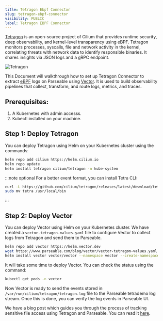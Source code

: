 ```yaml
---
title: Tetragon Ebpf Connector
slug: tetragon-ebpf-connector
visibility: PUBLIC
label: Tetragon EBPF Connector
---
```


<head>
<title>How to Set Up Tetragon Connector | Parseable</title>
<meta charSet="utf-8" />
<meta name="twitter:card" content="summary" />
</head>

[Tetragon](https://tetragon.io/) is an open-source project of Cilium that provides runtime security, deep observability, and kernel-level transparency using eBPF.
Tetragon monitors processes, syscalls, file and network activity in the kernel, correlating threats with network data to identify responsible binaries. It shares insights via JSON logs and a gRPC endpoint.

![Tetragon](https://cdn.hashnode.com/res/hashnode/image/upload/v1731045809603/tZ4KeWbHe.png?auto=format)

This Document will walkthrough how to set up Tetragon Connector to extract [eBPF](https://ebpf.io/) logs on Parseable using [Vector](https://vector.dev/). It is used to build observability pipelines that collect, transform, and route logs, metrics, and traces.

## Prerequisites: 

1. A Kubernetes with admin accesss. 
2. Kubectl installed on your machine.

## Step 1: Deploy Tetragon

You can deploy Tetragon using Helm on your Kubernetes cluster using the commands:

```bash
helm repo add cilium https://helm.cilium.io
helm repo update
helm install tetragon cilium/tetragon -n kube-system
```

:::note optional
For a better event format, you can install Tetra CLI:
```bash
curl -L https://github.com/cilium/tetragon/releases/latest/download/tetra-linux-amd64.tar.gz | tar -xz
sudo mv tetra /usr/local/bin
```
:::

## Step 2: Deploy Vector

You can deploy Vector using Helm on your Kubernetes cluster. We have created a `vector-tetragon-values.yaml` file to configure Vector to collect logs from Tetragon and send them to Parseable. 

```bash
helm repo add vector https://helm.vector.dev
wget https://www.parseable.com/blog/vector/vector-tetragon-values.yaml
helm install vector vector/vector --namespace vector --create-namespace --values vector-tetragon-values.yaml
```
It will take some time to deploy Vector. You can check the status using the command:

```bash
kubectl get pods -n vector
```
Now Vector is ready to send the events stored in` /var/run/cilium/tetragon/tetragon.log` file to the Parseable tetrademo log stream. Once this is done, you can verify the log events in Parseable UI.


We have a blog post which guides you through the process of tracking sensitive file access using Tetragon and Parseable. You can read it [here](https://www.parseable.com/blog/ebpf-log-analytics-in-kubernetes-cluster).
